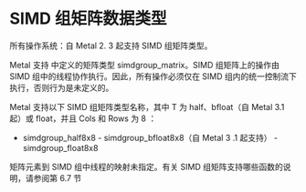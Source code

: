 # SIMD 组矩阵数据类型

<OrigninalPDF title="2.4 SIMD-group Matrix Data Types" />

所有操作系统：自 Metal 2. 3 起支持 SIMD 组矩阵类型。

Metal 支持 中定义的矩阵类型 simdgroup_matrix。SIMD 组矩阵上的操作由 SIMD 组中的线程协作执行。因此，所有操作必须仅在 SIMD 组内的统一控制流下执行，否则行为是未定义的。

Metal 支持以下 SIMD 组矩阵类型名称，其中 T 为 half、bfloat（自 Metal 3.1 起）或 float，并且 Cols 和 Rows 为 8 ：

- simdgroup_half8x8 - simdgroup_bfloat8x8（自 Metal 3 .1 起支持） - simdgroup_float8x8

矩阵元素到 SIMD 组中线程的映射未指定。有关 SIMD 组矩阵支持哪些函数的说明，请参阅第 6.7 节
